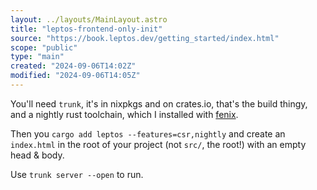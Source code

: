 ```yaml
---
layout: ../layouts/MainLayout.astro
title: "leptos-frontend-only-init"
source: "https://book.leptos.dev/getting_started/index.html"
scope: "public"
type: "main"
created: "2024-09-06T14:02Z"
modified: "2024-09-06T14:05Z"
---
```


You'll need `trunk`, it's in nixpkgs and on crates.io, that's the build thingy, and a nightly rust toolchain, which I installed with [fenix](/fenix).

Then you `cargo add leptos --features=csr,nightly` and create an `index.html` in the root of your project (not `src/`, the root!) with an empty head & body.

Use `trunk server --open` to run.